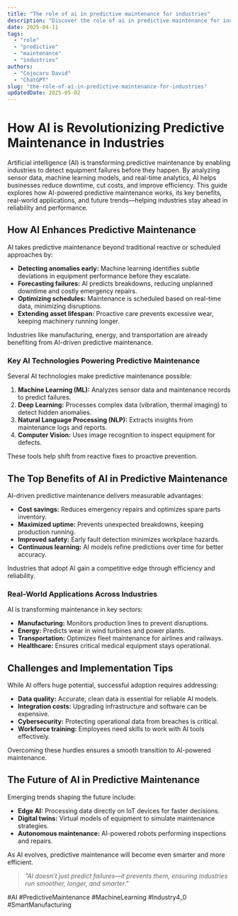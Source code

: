 ```yaml
---
title: "The role of ai in predictive maintenance for industries"
description: "Discover the role of ai in predictive maintenance for industries with this in-depth guide, providing actionable insights and practical tips to boost your knowledge and results."
date: 2025-04-11
tags:
  - "role"
  - "predictive"
  - "maintenance"
  - "industries"
authors:
  - "Cojocaru David"
  - "ChatGPT"
slug: "the-role-of-ai-in-predictive-maintenance-for-industries"
updatedDate: 2025-05-02
---
```


# How AI is Revolutionizing Predictive Maintenance in Industries  

Artificial intelligence (AI) is transforming predictive maintenance by enabling industries to detect equipment failures before they happen. By analyzing sensor data, machine learning models, and real-time analytics, AI helps businesses reduce downtime, cut costs, and improve efficiency. This guide explores how AI-powered predictive maintenance works, its key benefits, real-world applications, and future trends—helping industries stay ahead in reliability and performance.  

## How AI Enhances Predictive Maintenance  

AI takes predictive maintenance beyond traditional reactive or scheduled approaches by:  

- **Detecting anomalies early:** Machine learning identifies subtle deviations in equipment performance before they escalate.  
- **Forecasting failures:** AI predicts breakdowns, reducing unplanned downtime and costly emergency repairs.  
- **Optimizing schedules:** Maintenance is scheduled based on real-time data, minimizing disruptions.  
- **Extending asset lifespan:** Proactive care prevents excessive wear, keeping machinery running longer.  

Industries like manufacturing, energy, and transportation are already benefiting from AI-driven predictive maintenance.  

### Key AI Technologies Powering Predictive Maintenance  

Several AI technologies make predictive maintenance possible:  

1. **Machine Learning (ML):** Analyzes sensor data and maintenance records to predict failures.  
2. **Deep Learning:** Processes complex data (vibration, thermal imaging) to detect hidden anomalies.  
3. **Natural Language Processing (NLP):** Extracts insights from maintenance logs and reports.  
4. **Computer Vision:** Uses image recognition to inspect equipment for defects.  

These tools help shift from reactive fixes to proactive prevention.  

## The Top Benefits of AI in Predictive Maintenance  

AI-driven predictive maintenance delivers measurable advantages:  

- **Cost savings:** Reduces emergency repairs and optimizes spare parts inventory.  
- **Maximized uptime:** Prevents unexpected breakdowns, keeping production running.  
- **Improved safety:** Early fault detection minimizes workplace hazards.  
- **Continuous learning:** AI models refine predictions over time for better accuracy.  

Industries that adopt AI gain a competitive edge through efficiency and reliability.  

### Real-World Applications Across Industries  

AI is transforming maintenance in key sectors:  

- **Manufacturing:** Monitors production lines to prevent disruptions.  
- **Energy:** Predicts wear in wind turbines and power plants.  
- **Transportation:** Optimizes fleet maintenance for airlines and railways.  
- **Healthcare:** Ensures critical medical equipment stays operational.  

## Challenges and Implementation Tips  

While AI offers huge potential, successful adoption requires addressing:  

- **Data quality:** Accurate, clean data is essential for reliable AI models.  
- **Integration costs:** Upgrading infrastructure and software can be expensive.  
- **Cybersecurity:** Protecting operational data from breaches is critical.  
- **Workforce training:** Employees need skills to work with AI tools effectively.  

Overcoming these hurdles ensures a smooth transition to AI-powered maintenance.  

## The Future of AI in Predictive Maintenance  

Emerging trends shaping the future include:  

- **Edge AI:** Processing data directly on IoT devices for faster decisions.  
- **Digital twins:** Virtual models of equipment to simulate maintenance strategies.  
- **Autonomous maintenance:** AI-powered robots performing inspections and repairs.  

As AI evolves, predictive maintenance will become even smarter and more efficient.  

> _"AI doesn’t just predict failures—it prevents them, ensuring industries run smoother, longer, and smarter."_  

#AI #PredictiveMaintenance #MachineLearning #Industry4_0 #SmartManufacturing